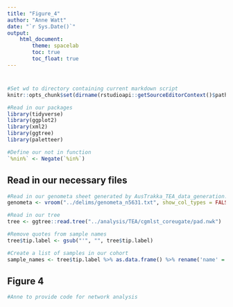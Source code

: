 ```yaml
---
title: "Figure_4"
author: "Anne Watt"
date: "`r Sys.Date()`"
output:
    html_document:
        theme: spacelab
        toc: true
        toc_float: true
---
```


#

```r
#Set wd to directory containing current markdown script
knitr::opts_chunk$set(dirname(rstudioapi::getSourceEditorContext()$path))

#Read in our packages
library(tidyverse)
library(ggplot2)
library(xml2)
library(ggtree)
library(paletteer)

#Define our not in function
`%nin%` <- Negate(`%in%`)
```

## Read in our necessary files

```r

#Read in our genometa sheet generated by AusTrakka_TEA_data_generation.Rmd
genometa <- vroom("../delims/genometa_n5631.txt", show_col_types = FALSE)

#Read in our tree
tree <- ggtree::read.tree("../analysis/TEA/cgmlst_coreugate/pad.nwk")

#Remove quotes from sample names
tree$tip.label <- gsub("'", "", tree$tip.label)

#Create a list of samples in our cohort
sample_names <- tree$tip.label %>% as.data.frame() %>% rename('name' = '.')
```

## Figure 4

```r
#Anne to provide code for network analysis
```
